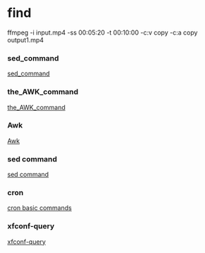 = find =

ffmpeg -i input.mp4 -ss 00:05:20 -t 00:10:00 -c:v copy -c:a copy output1.mp4


===sed_command===
[[sed_command]]



=== the_AWK_command ===
[[the_AWK_command]]
=== Awk ===
[[Awk]]
=== sed command===
[[sed command]]
===cron===
[[cron basic commands]]
=== xfconf-query ===
[[xfconf-query]]
